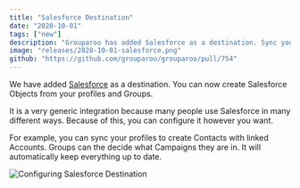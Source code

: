 ```yaml
---
title: "Salesforce Destination"
date: "2020-10-01"
tags: ["new"]
description: "Grouparoo has added Salesforce as a destination. Sync your customer data to Salesforce."
image: "releases/2020-10-01-salesforce.png"
github: "https://github.com/grouparoo/grouparoo/pull/754"
---
```


We have added [Salesforce](https://www.salesforce.com) as a destination. You can now create Salesforce Objects from your profiles and Groups.

It is a very generic integration because many people use Salesforce in many different ways. Because of this, you can configure it however you want.

For example, you can sync your profiles to create Contacts with linked Accounts. Groups can the decide what Campaigns they are in. It will automatically keep everything up to date.

<Image
  unsized
  maxHeight={400}
  alt="Configuring Salesforce Destination"
  src="releases/2020-10-01-salesforce.png"
/>
